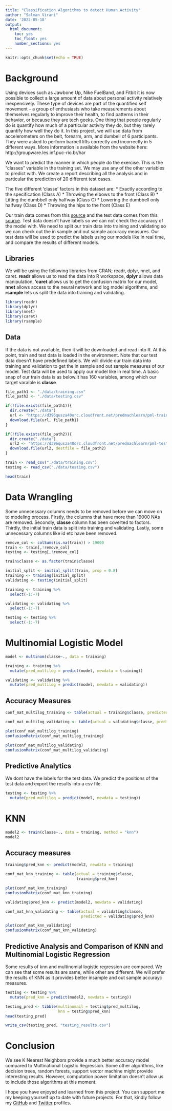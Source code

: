 ---
title: "Classification Algorithms to detect Human Activity"
author: "Salman Virani"
date: '2022-05-18'
output: 
  html_document:
    toc: yes
    toc_float: yes
    number_sections: yes
---

```{r setup, include=FALSE}
knitr::opts_chunk$set(echo = TRUE)
```

# Background

Using devices such as Jawbone Up, Nike FuelBand, and Fitbit it is now possible to collect a large amount of data about personal activity relatively inexpensively. These type of devices are part of the quantified self movement – a group of enthusiasts who take measurements about themselves regularly to improve their health, to find patterns in their behavior, or because they are tech geeks. One thing that people regularly do is quantify how much of a particular activity they do, but they rarely quantify how well they do it. In this project, we will use data from accelerometers on the belt, forearm, arm, and dumbell of 6 participants. They were asked to perform barbell lifts correctly and incorrectly in 5 different ways. More information is available from the website here: http://groupware.les.inf.puc-rio.br/har

We want to predict the manner in which people do the exercise. This is the “classes” variable in the training set. We may use any of the other variables to predict with. We create a report describing all the analysis and in particular the prediction of 20 different test cases.

The five different ‘classe’ factors in this dataset are: * Exactly according to the specification (Class A) * Throwing the elbows to the front (Class B) * Lifting the dumbbell only halfway (Class C) * Lowering the dumbbell only halfway (Class D) * Throwing the hips to the front (Class E)

Our train data comes from this [source](https://d396qusza40orc.cloudfront.net/predmachlearn/pml-training.csv) and the test data comes from this [source](https://d396qusza40orc.cloudfront.net/predmachlearn/pml-testing.csv). Test data doesn't have labels so we can not check the accuracy of the model with. We need to split our train data into training and validating so we can check out the in sample and out sample accuracy measures. Our test data will be used to predict the labels using our models like in real time, and compare the results of different models. 

## Libraries

We will be using the following libraries from CRAN; readr, dplyr, nnet, and caret. **readr** allows us to read the data into R workspace, **dplyr** allows data manipulation, **'caret** allows us to get the confusion matrix for our model, **nnet** allows access to the neural network and log model algorithms, and **rsample** lets us split the data into training and validating.

```{r echo=FALSE, comment=""}
library(readr)
library(dplyr)
library(nnet)
library(caret)
library(rsample)
```

## Data

If the data is not available, then it will be downloaded and read into R. At this point, train and test data is loaded in the environment. Note that our test data doesn't have predefined labels. We will divide our train data into training and validation to get the in sample and out sample measures of our model. Test data will be used to apply our model like in real time. A basic snap of our train data is as below.It has 160 variables, among which our target varaible is **classe**

```{r echo=FALSE, message=FALSE, warning=FALSE, comment=""}
file_path1 <- "./data/training.csv"
file_path2 <- "./data/testing.csv"

if(!file.exists(file_path1)){
  dir.create("./data")
  url <- "https://d396qusza40orc.cloudfront.net/predmachlearn/pml-training.csv"
  download.file(url, file_path1)
}

if(!file.exists(file_path2)){
  dir.create("./data")
  url2 <- "https://d396qusza40orc.cloudfront.net/predmachlearn/pml-testing.csv"
  download.file(url2, destfile = file_path2)
}

train <- read_csv("./data/training.csv")
testing <- read_csv("./data/testing.csv")

head(train)
```

# Data Wrangling

Some unnecessary columns needs to be removed before we can move on to modeling process. Firstly, the columns that have more than 19000 NAs are removed. Secondly, **classe** column has been coverted to factors. Thirdly, the initial train data is split into training and validating. Lastly, some unnecessary columns like id etc have been removed.

```{r echo=FALSE, comment=""}
remove_col <- colSums(is.na(train)) > 19000
train <- train[,!remove_col]
testing <- testing[,!remove_col]

train$classe <- as.factor(train$classe)

initial_split <- initial_split(train, prop = 0.8)
training <- training(initial_split)
validating <- testing(initial_split)

training <- training %>%
  select(-1:-7)

validating <- validating %>%
  select(-1:-7)

testing <- testing %>%
  select(-1:-7)
```

# Multinomial Logistic Model

```{r echo=FALSE, comment="", cache=T}
model <- multinom(classe~., data = training)

training <- training %>%
  mutate(pred_multilog = predict(model, newdata = training))

validating <- validating %>%
  mutate(pred_multilog = predict(model, newdata = validating))

```

## Accuracy Measures

```{r echo=FALSE, comment=""}
conf_mat_multilog_training <- table(actual = training$classe, predicted = training$pred_multilog)

conf_mat_multilog_validating <- table(actual = validating$classe, predicted = validating$pred_multilog)

plot(conf_mat_multilog_training)
confusionMatrix(conf_mat_multilog_training)

plot(conf_mat_multilog_validating)
confusionMatrix(conf_mat_multilog_validating)
```

## Predictive Analytics 

We dont have the labels for the test data. We predict the positions of the test data and export the results into a csv file.

```{r echo=FALSE, comment=""}
testing <- testing %>%
  mutate(pred_multilog = predict(model, newdata = testing))

```

# KNN

```{r, cache=TRUE, echo=FALSE, comment=""}
model2 <- train(classe~., data = training, method = "knn")
model2
```
## Accuracy measures

```{r, echo=FALSE, comment=""}
training$pred_knn <- predict(model2, newdata = training)

conf_mat_knn_training <- table(actual = training$classe,
                               training$pred_knn)

plot(conf_mat_knn_training)
confusionMatrix(conf_mat_knn_training)

validating$pred_knn <- predict(model2, newdata = validating)

conf_mat_knn_validating <- table(actual = validating$classe, 
                                 predicted = validating$pred_knn)

plot(conf_mat_knn_validating)
confusionMatrix(conf_mat_knn_validating)
```

## Predictive Analysis and Comparison of KNN and Multinomial Logistic Regression

Some results of knn and multinomial logistic regression are compared. We can see that some results are same, while other are different. We will prefer the results of KNN as it provides better insample and out sample accurayc measures. 

```{r echo=FALSE, comment=""}
testing <- testing %>%
  mutate(pred_knn = predict(model2, newdata = testing))

testing_pred <- tibble(multinomail = testing$pred_multilog,
                       knn = testing$pred_knn)
head(testing_pred)

write_csv(testing_pred, "testing_results.csv")
```

# Conclusion

We see K Nearest Neighbors provide a much better accuracy model compared to Multinational Logistic Regression. Some other algorithms, like decision trees, random forests, support vector machine might provide interesting results. However, computation power limitation doesn't allow us to include those algorithms at this moment.

I hope you have enjoyed and learned from this project. You can support me my keeping yourself up to date with future projects. For that, kindly follow my [GitHub](https://github.com/virani1997) and [Twitter](https://twitter.com/SalmanVirani6) profiles. 

